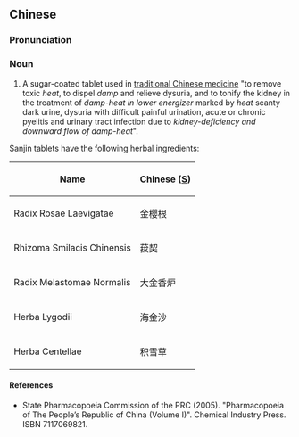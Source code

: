 ==Chinese==
{{zh-forms}}

===Pronunciation===
{{zh-pron
|m=sānjīn piàn
|cat=n
}}

===Noun===
{{zh-noun}}

# A sugar-coated tablet used in [[traditional Chinese medicine]] "to remove toxic ''heat'', to dispel ''damp'' and relieve dysuria, and to tonify the kidney in the treatment of ''damp-heat in lower energizer'' marked by ''heat'' scanty dark urine, dysuria with difficult painful urination, acute or chronic pyelitis and urinary tract infection due to ''kidney-deficiency and downward flow of damp-heat''".

Sanjin tablets have the following herbal ingredients:

{| class="wikitable sortable"
|-
!Name
!Chinese ([[Simplified Chinese|S]])
|-
|Radix Rosae Laevigatae
|金櫻根
|-
|Rhizoma Smilacis Chinensis
|菝契
|-
|Radix Melastomae Normalis
|大金香炉
|-
|Herba Lygodii
|海金沙
|-
|Herba Centellae
|积雪草
|}

====References====
* State Pharmacopoeia Commission of the PRC (2005). "Pharmacopoeia of The People’s Republic of China (Volume I)". Chemical Industry Press. ISBN 7117069821.